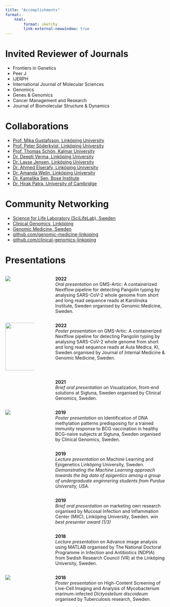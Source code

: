 ```yaml
---
title: "Accomplishments"
format:
    html:
        format: sketchy
        link-external-newwindow: true
---
```


# Invited Reviewer of Journals
 - Frontiers in Genetics
 - Peer J
 - IJERPH
 - International Journal of Molecular Sciences
 - Genomics
 - Genes & Genomics
 - Cancer Management and Research
 - Journal of Biomolecular Structure & Dynamics

# Collaborations
 - [Prof. Mika Gustafsson, Linköping University](https://liu.se/medarbetare/mikgu75){.external target="_blank"}
 - [Prof. Peter Söderkvist, Linköping University](https://liu.se/medarbetare/petso43){.external target="_blank"}
 - [Prof. Thomas Schön, Kalmar University](https://liu.se/medarbetare/thosc49){.external target="_blank"}
 - [Dr. Deepti Verma,  Linköping University](https://liu.se/medarbetare/deeve22){.external target="_blank"}
 - [Dr. Lasse Jensen, Linköping University](https://liu.se/medarbetare/larje86){.external target="_blank"}
 - [Dr. Ahmed Elserafy, Linköping University](https://liu.se/medarbetare/ahmel66){.external target="_blank"}
 - [Dr. Amanda Welin, Linköping University](https://liu.se/en/employee/amawe34){.external target="_blank"}
 - [Dr. Kamalika Sen, Bose Institute](http://www.jcbose.ac.in/research-scientist-details/kamalika-sen){.external target="_blank"}
 - [Dr. Hirak Patra, University of Cambridge](https://www.ceb.cam.ac.uk/news/dr-hirak-patra-join-ucl-associate-professor){.external target="_blank"}

# Community Networking
 - [Science for Life Laboratory (SciLifeLab), Sweden](https://www.scilifelab.se){.external target="_blank"}
 - [Clinical Genomics, Linköping](https://www.scilifelab.se/units/clinical-genomics-linkoping/){.external target="_blank"}
 - [Genomic Medicine, Sweden](https://genomicmedicine.se/en/){.external target="_blank"}
 - [github.com/genomic-medicine-linkoping](https://github.com/genomic-medicine-linkoping){.external target="_blank"}
 - [github.com/clinical-genomics-linkoping](https://github.com/clinical-genomics-linkoping){.external target="_blank"}

# Presentations
:::: {.columns}

::: {.column width="20%"}

[![](pics/GMSmicro.png)](http://gmsartic.netlify.app){.external target="_blank"}
:::

::: {.column width="5%"}
:::

::: {.column width="75%"}
**2022** \
*Oral presentation* on <span class="word">GMS-Artic: A containerized Nextflow pipeline for detecting Pangolin typing by analysing SARS-CoV-2 whole genome from short and long read sequence reads</span> at Karolinska Institute, Sweden organised by Genomic Medicine, Sweden.
:::

::::

:::: {.columns}

::: {.column width="20%"}

![](pics/JyotirmoyPoster_JIM2022.png){ width="150px" height="150px"}
:::

::: {.column width="5%"}
:::

::: {.column width="75%"}
**2022** \
*Poster presentation* on <span class="word">GMS-Artic: A containerized Nextflow pipeline for detecting Pangolin typing by analysing SARS-CoV-2 whole genome from short and long read sequence reads</span> at Aula Medica, KI, Sweden organised by Journal of Internal Medicine & Genomic Medicine, Sweden.
:::

::::

:::: {.columns}

::: {.column width="20%"}
:::

::: {.column width="5%"}
:::

::: {.column width="75%"}
**2021** \
*Brief oral presentation* on <span class="word">Visualization, front-end solutions</span> at Sigtuna, Sweden organised by Clinical Genomics, Sweden.
:::

::::

:::: {.columns}

::: {.column width="20%"}
![](pics/JyotirmoyPoster_small.jpg)
:::

::: {.column width="5%"}
:::

::: {.column width="75%"}
**2019** \
*Poster presentation* on <span class="word">Identification of DNA methylation patterns predisposing for a trained immunity response to BCG vaccination in healthy BCG-naive subjects</span> at Sigtuna, Sweden organised by Clinical Genomics, Sweden.
:::

::::

:::: {.columns}

::: {.column width="20%"}
:::

::: {.column width="5%"}
:::

::: {.column width="75%"}
**2019** \
*Lecture presentation* on <span class="word">Machine Learning and Epigenetics</span> Linköping University, Sweden.
*Demonstrating the Machine Learning approach towards the big data of epigentics among a group of undergraduate enginnering students from Purdue University, USA.*
:::

::::

:::: {.columns}

::: {.column width="20%"}
:::

::: {.column width="5%"}
:::

::: {.column width="75%"}
**2019** \
*Brief oral presentation* on <span class="word">marketing own research</span> organised by Mucosal Infection and Inflammation Center (MIIC), Linköping University, Sweden.
*win best presenter award (1/3)*
:::

::::

:::: {.columns}

::: {.column width="20%"}
:::

::: {.column width="5%"}
:::

::: {.column width="75%"}
**2018** \
*Lecture presentation* on <span class="word">Advance image analysis using MATLAB</span> organised by The National Doctoral Programme in Infection and Antibiotics (NDPIA) from Swdish Research Council (VR) at the Linköping University, Sweden.
:::

::::

:::: {.columns}

::: {.column width="20%"}
![](pics/HansiPoster.jpg)
:::

::: {.column width="5%"}
:::

::: {.column width="75%"}
**2018** \
*Poster presentation* on <span class="word">High-Content Screening of Live-Cell Imaging and Analysis of Mycobacterium
marinum-infected *Dictyostelium discoideum*</span> organised by Tuberculosis research, Sweden.
:::

::::